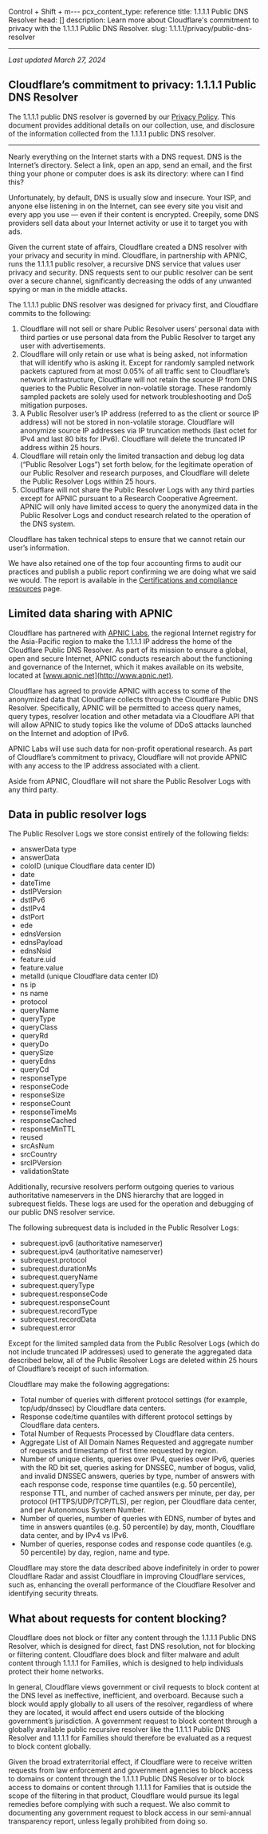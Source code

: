 Control + Shift + m---
pcx_content_type: reference
title: 1.1.1.1 Public DNS Resolver
head: []
description: Learn more about Cloudflare's commitment to privacy with the
  1.1.1.1 Public DNS Resolver.
slug: 1.1.1.1/privacy/public-dns-resolver

---

*Last updated March 27, 2024*

## Cloudflare’s commitment to privacy: 1.1.1.1 Public DNS Resolver

The 1.1.1.1 public DNS resolver is governed by our [Privacy Policy](https://www.cloudflare.com/privacypolicy/). This document provides additional details on our collection, use, and disclosure of the information collected from the 1.1.1.1 public DNS resolver.

***

Nearly everything on the Internet starts with a DNS request. DNS is the Internet’s directory. Select a link, open an app, send an email, and the first thing your phone or computer does is ask its directory: where can I find this?

Unfortunately, by default, DNS is usually slow and insecure. Your ISP, and anyone else listening in on the Internet, can see every site you visit and every app you use — even if their content is encrypted. Creepily, some DNS providers sell data about your Internet activity or use it to target you with ads.

Given the current state of affairs, Cloudflare created a DNS resolver with your privacy and security in mind. Cloudflare, in partnership with APNIC, runs the 1.1.1.1 public resolver, a recursive DNS service that values user privacy and security. DNS requests sent to our public resolver can be sent over a secure channel, significantly decreasing the odds of any unwanted spying or man in the middle attacks.

The 1.1.1.1 public DNS resolver was designed for privacy first, and Cloudflare commits to the following:

1. Cloudflare will not sell or share Public Resolver users’ personal data with third parties or use personal data from the Public Resolver to target any user with advertisements.
2. Cloudflare will only retain or use what is being asked, not information that will identify who is asking it. Except for randomly sampled network packets captured from at most 0.05% of all traffic sent to Cloudflare’s network infrastructure, Cloudflare will not retain the source IP from DNS queries to the Public Resolver in non-volatile storage. These randomly sampled packets are solely used for network troubleshooting and DoS mitigation purposes.
3. A Public Resolver user’s IP address (referred to as the client or source IP address) will not be stored in non-volatile storage. Cloudflare will anonymize source IP addresses via IP truncation methods (last octet for IPv4 and last 80 bits for IPv6). Cloudflare will delete the truncated IP address within 25 hours.
4. Cloudflare will retain only the limited transaction and debug log data (“Public Resolver Logs”) set forth below, for the legitimate operation of our Public Resolver and research purposes, and Cloudflare will delete the Public Resolver Logs within 25 hours.
5. Cloudflare will not share the Public Resolver Logs with any third parties except for APNIC pursuant to a Research Cooperative Agreement. APNIC will only have limited access to query the anonymized data in the Public Resolver Logs and conduct research related to the operation of the DNS system.

Cloudflare has taken technical steps to ensure that we cannot retain our user’s information.

We have also retained one of the top four accounting firms to audit our practices and publish a public report confirming we are doing what we said we would. The report is available in the [Certifications and compliance resources](https://www.cloudflare.com/trust-hub/compliance-resources/) page.

## Limited data sharing with APNIC

Cloudflare has partnered with [APNIC Labs](https://labs.apnic.net/?p=1127), the regional Internet registry for the Asia-Pacific region to make the 1.1.1.1 IP address the home of the Cloudflare Public DNS Resolver. As part of its mission to ensure a global, open and secure Internet, APNIC conducts research about the functioning and governance of the Internet, which it makes available on its website, located at [www.apnic.net](http://www.apnic.net).

Cloudflare has agreed to provide APNIC with access to some of the anonymized data that Cloudflare collects through the Cloudflare Public DNS Resolver. Specifically, APNIC will be permitted to access query names, query types, resolver location and other metadata via a Cloudflare API that will allow APNIC to study topics like the volume of DDoS attacks launched on the Internet and adoption of IPv6.

APNIC Labs will use such data for non-profit operational research. As part of Cloudflare’s commitment to privacy, Cloudflare will not provide APNIC with any access to the IP address associated with a client.

Aside from APNIC, Cloudflare will not share the Public Resolver Logs with any third party.

## Data in public resolver logs

The Public Resolver Logs we store consist entirely of the following fields:

* answerData type
* answerData
* coloID (unique Cloudflare data center ID)
* date
* dateTime
* dstIPVersion
* dstIPv6
* dstIPv4
* dstPort
* ede
* ednsVersion
* ednsPayload
* ednsNsid
* feature.uid
* feature.value
* metalId (unique Cloudflare data center ID)
* ns ip
* ns name
* protocol
* queryName
* queryType
* queryClass
* queryRd
* queryDo
* querySize
* queryEdns
* queryCd
* responseType
* responseCode
* responseSize
* responseCount
* responseTimeMs
* responseCached
* responseMinTTL
* reused
* srcAsNum
* srcCountry
* srcIPVersion
* validationState

Additionally, recursive resolvers perform outgoing queries to various authoritative nameservers in the DNS hierarchy that are logged in subrequest fields. These logs are used for the operation and debugging of our public DNS resolver service.

The following subrequest data is included in the Public Resolver Logs:

* subrequest.ipv6 (authoritative nameserver)
* subrequest.ipv4 (authoritative nameserver)
* subrequest.protocol
* subrequest.durationMs
* subrequest.queryName
* subrequest.queryType
* subrequest.responseCode
* subrequest.responseCount
* subrequest.recordType
* subrequest.recordData
* subrequest.error

Except for the limited sampled data from the Public Resolver Logs (which do not include truncated IP addresses) used to generate the aggregated data described below, all of the Public Resolver Logs are deleted within 25 hours of Cloudflare’s receipt of such information.

Cloudflare may make the following aggregations:

* Total number of queries with different protocol settings (for example, tcp/udp/dnssec) by Cloudflare data centers.
* Response code/time quantiles with different protocol settings by Cloudflare data centers.
* Total Number of Requests Processed by Cloudflare data centers.
* Aggregate List of All Domain Names Requested and aggregate number of requests and timestamp of first time requested by region.
* Number of unique clients, queries over IPv4, queries over IPv6, queries with the RD bit set, queries asking for DNSSEC, number of bogus, valid, and invalid DNSSEC answers, queries by type, number of answers with each response code, response time quantiles (e.g. 50 percentile), response TTL, and number of cached answers per minute, per day, per protocol (HTTPS/UDP/TCP/TLS), per region, per Cloudflare data center, and per Autonomous System Number.
* Number of queries, number of queries with EDNS, number of bytes and time in answers quantiles (e.g. 50 percentile) by day, month, Cloudflare data center, and by IPv4 vs IPv6.
* Number of queries, response codes and response code quantiles (e.g. 50 percentile) by day, region, name and type.

Cloudflare may store the data described above indefinitely in order to power Cloudflare Radar and assist Cloudflare in improving Cloudflare services, such as, enhancing the overall performance of the Cloudflare Resolver and identifying security threats.

## What about requests for content blocking?

Cloudflare does not block or filter any content through the 1.1.1.1 Public DNS Resolver, which is designed for direct, fast DNS resolution, not for blocking or filtering content. Cloudflare does block and filter malware and adult content through 1.1.1.1 for Families, which is designed to help individuals protect their home networks.

In general, Cloudflare views government or civil requests to block content at the DNS level as ineffective, inefficient, and overboard. Because such a block would apply globally to all users of the resolver, regardless of where they are located, it would affect end users outside of the blocking government’s jurisdiction. A government request to block content through a globally available public recursive resolver like the 1.1.1.1 Public DNS Resolver and 1.1.1.1 for Families should therefore be evaluated as a request to block content globally.

Given the broad extraterritorial effect, if Cloudflare were to receive written requests from law enforcement and government agencies to block access to domains or content through the 1.1.1.1 Public DNS Resolver or to block access to domains or content through 1.1.1.1 for Families that is outside the scope of the filtering in that product, Cloudflare would pursue its legal remedies before complying with such a request. We also commit to documenting any government request to block access in our semi-annual transparency report, unless legally prohibited from doing so.
